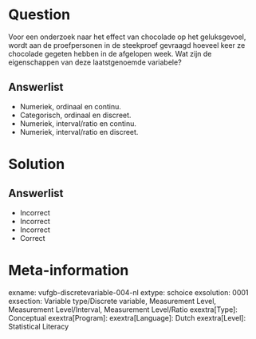 Question
========
  
Voor een onderzoek naar het effect van chocolade op het geluksgevoel, wordt aan de proefpersonen in de steekproef gevraagd hoeveel keer ze chocolade gegeten hebben in de afgelopen week. Wat zijn de eigenschappen van deze laatstgenoemde variabele? 
  
Answerlist
----------
* Numeriek, ordinaal en continu.
* Categorisch, ordinaal en discreet.
* Numeriek, interval/ratio en continu.
* Numeriek, interval/ratio en discreet. 

Solution
========

Answerlist
----------
* Incorrect
* Incorrect
* Incorrect
* Correct

Meta-information
================
exname: vufgb-discretevariable-004-nl
extype: schoice
exsolution: 0001
exsection: Variable type/Discrete variable, Measurement Level, Measurement Level/Interval, Measurement Level/Ratio
exextra[Type]: Conceptual
exextra[Program]: 
exextra[Language]: Dutch
exextra[Level]: Statistical Literacy